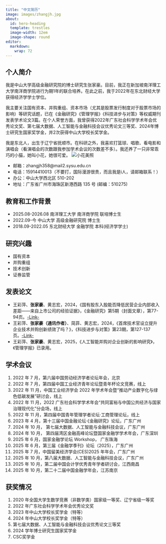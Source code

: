 ```yaml
---
title: "中文简历"
image: images/zhangjh.jpg
about:
  id: hero-heading
  template: trestles
  image-width: 12em
  image-shape: round
editor: 
  markdown: 
    wrap: 72
---
```


## 个人简介

我是中山大学高级金融研究院的博士研究生张家豪。目前，我正在新加坡南洋理工大学南洋商学院进行为期1年的联合培养。在此之前，我于2022年在东北财经大学获得经济学学士学位。

我主要关注国有资本、并购重组、资本市场（尤其是股票发行制度对于股票市场的影响）等研究话题，已在《金融研究》《管理学报》《科技进步与对策》等权威期刊发表学术论文3篇。在个人荣誉方面，我曾获得2022年广东社会科学学术年会优秀论文奖、第七届大数据、人工智能与金融科技会议优秀论文三等奖、2024年博士研究生国家奖学金，并2次获得中山大学校长奖学金。

我是东北人，出生于辽宁省抚顺市。在科研之外，我喜欢打篮球、唱歌、看电影和演唱会（看演唱会的次数跟我参加学术会议的次数差不多）。我还养了一只非常乖巧的小猫，她叫小花，她很可爱。
![小花美照](images/xiaohua.jpg)

- 邮箱：zhangjh358@mail2.sysu.edu.cn
- 电话：15914410013（不要打，国际漫游很贵，而且我是i人，请邮箱联系！）
- 办公：中山大学西北区 510-202
- 地址：广东省广州市海珠区新港西路 135 号 (邮编：510275)

## 教育和工作背景

- 2025.08-2026.08 南洋理工大学 南洋商学院 联培博士生
- 2022.09-今       中山大学 高级金融研究院 博士生
- 2018.09-2022.05 东北财经大学 金融学院 本科(经济学学士)

## 研究兴趣

- 国有资本
- 并购重组
- 技术创新
- 证券监管


## 发表论文
- 王彩萍、**张家豪**、黄志宏，2024，《国有股东入股能否降低民营企业内部收入差距——来自上市公司的经验证据》，《金融研究》第5期（封面文章），第77-94页。[-Link-](http://www.jryj.org.cn/CN/Y2024/V527/I5/77)
- 王彩萍、**张家豪（通讯作者）**、简菲、黄志宏，2024，《首席技术官设立提升企业技术并购创新绩效了吗？》，《科技进步与对策》第23期，第127-137页。[-Link-](https://www.kjjb.org/CN/10.6049/kjjbydc.2023040324)
- 王彩萍、**张家豪**、黄志宏，2025，《人工智能并购对企业创新的影响研究》，《管理学报》已录用。

## 学术会议

1. 2022 年 7 月，第六届中国劳动经济学者论坛年会，北京
2. 2022 年 7 月，第四届中国工业经济青年论坛暨青年杯论文竞赛，线上
3. 2022 年 11 月，中国工业经济学会 2022 年学术年会暨“推动产业数字化与绿色低碳发展”研讨会，线上
4. 2022 年 11 月，2022 广东社会科学学术年会“共同富裕与中国公共经济与国家治理现代化”分会场，线上 
5. 2022 年 11 月，第四届中国青年管理学者论坛·工商管理论坛，线上
6. 2023 年 4 月，第十三届中国金融论坛·《金融研究》论坛，广东广州
7. 2024 年 10 月， 第七届大数据、人工智能与金融科技会议，广东广州 
8. 2024 年 10 月， 第四届湾区金融高峰论坛暨国家金融学学术年会，广东深圳
9. 2025 年 6 月，国家金融学论坛 Workshop， 广东珠海
10. 2025 年 6 月，第三届《金融学季刊》论坛（2025），广东广州
11. 2025 年 7 月，中国留美经济学会(CES)2025 年年会，广东广州
12. 2025 年 10 月，第八届大数据、人工智能与金融科技会议，广东广州
13. 2025 年 10 月，第二届中国会计学优秀青年学者研讨会，江西南昌
14. 2025 年 10 月，第二十二届中国金融学年会，江苏南京



## 获奖情况
1. 2020 年全国大学生数学竞赛（非数学类）国家级一等奖、辽宁省级一等奖
2. 2022 年广东社会科学学术年会优秀论文奖
3. 2023 年中山大学校长奖学金（特等）
4. 2024 年中山大学校长奖学金（特等）
5. 第七届大数据、人工智能与金融科技会议优秀论文三等奖
6. 2024 学年博士研究生国家奖学金
7. CSC奖学金




<!-- ![](https://fig-lianxh.oss-cn-shenzhen.aliyuncs.com/LianxhHome.PNG) -->